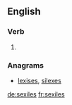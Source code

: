 
==English==

===Verb===
{{head|en}}

# {{en-third-person singular of|sexile}}

===Anagrams===
* [[lexises#English|lexises]], [[silexes#English|silexes]]

[[de:sexiles]]
[[fr:sexiles]]